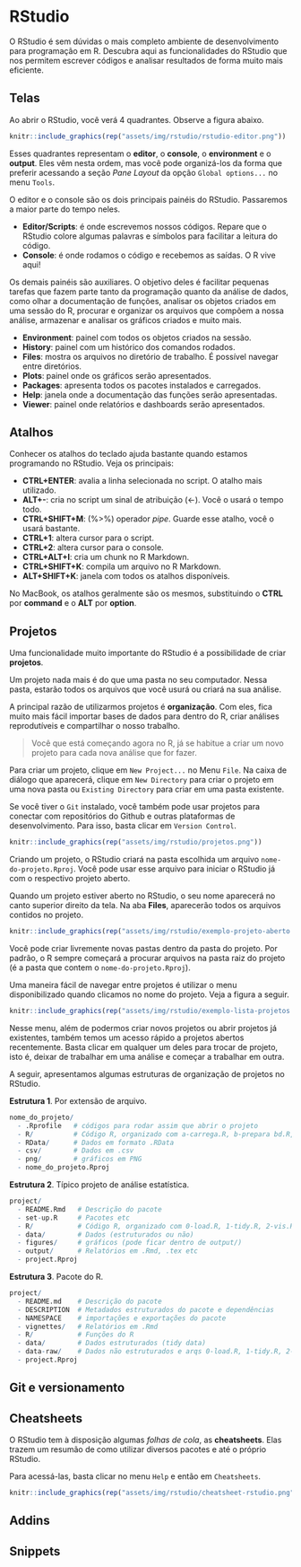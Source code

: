 # RStudio

O RStudio é sem dúvidas o mais completo ambiente de desenvolvimento para programação em R. Descubra aqui as funcionalidades do RStudio que nos permitem escrever códigos e analisar resultados de forma muito mais eficiente.

## Telas

Ao abrir o RStudio, você verá 4 quadrantes. Observe a figura abaixo.

```r
knitr::include_graphics(rep("assets/img/rstudio/rstudio-editor.png"))
```


Esses quadrantes representam o **editor**, o **console**, o **environment** e o **output**. Eles vêm nesta ordem, mas você pode organizá-los da forma que preferir acessando a seção *Pane Layout* da opção `Global options...` no menu `Tools`.

O editor e o console são os dois principais painéis do RStudio. Passaremos a maior parte do tempo neles.

- **Editor/Scripts**: é onde escrevemos nossos códigos. Repare que o RStudio colore algumas palavras e símbolos para facilitar a leitura do código.
- **Console**: é onde rodamos o código e recebemos as saídas. O R vive aqui!

Os demais painéis são auxiliares. O objetivo deles é facilitar pequenas tarefas que fazem parte tanto da programação quanto da análise de dados, como olhar a documentação de funções, analisar os objetos criados em uma sessão do R, procurar e organizar os arquivos que compõem a nossa análise, armazenar e analisar os gráficos criados e muito mais.

- **Environment**: painel com todos os objetos criados na sessão.
- **History**: painel com um histórico dos comandos rodados.
- **Files**: mostra os arquivos no diretório de trabalho. É possível navegar entre diretórios.
- **Plots**: painel onde os gráficos serão apresentados.
- **Packages**: apresenta todos os pacotes instalados e carregados.
- **Help**: janela onde a documentação das funções serão apresentadas.
- **Viewer**: painel onde relatórios e dashboards serão apresentados.

## Atalhos

Conhecer os atalhos do teclado ajuda bastante quando estamos programando no RStudio. Veja os principais:

- **CTRL+ENTER**: avalia a linha selecionada no script. O atalho mais utilizado.
- **ALT+-**: cria no script um sinal de atribuição (<-). Você o usará o tempo todo.
- **CTRL+SHIFT+M**: (%>%) operador *pipe*. Guarde esse atalho, você o usará bastante.
- **CTRL+1**: altera cursor para o script.
- **CTRL+2**: altera cursor para o console.
- **CTRL+ALT+I**: cria um chunk no R Markdown.
- **CTRL+SHIFT+K**: compila um arquivo no R Markdown.
- **ALT+SHIFT+K**: janela com todos os atalhos disponíveis.

No MacBook, os atalhos geralmente são os mesmos, substituindo o **CTRL** por **command** e o **ALT** por **option**.

## Projetos

Uma funcionalidade muito importante do RStudio é a possibilidade de criar **projetos**. 

Um projeto nada mais é do que uma pasta no seu computador. Nessa pasta, estarão todos os arquivos que você usurá ou criará na sua análise. 

A principal razão de utilizarmos projetos é **organização**. Com eles, fica muito mais fácil importar bases de dados para dentro do R, criar análises reprodutíveis e compartilhar o nosso trabalho.

> Você que está começando agora no R, já se habitue a criar um novo projeto para cada nova análise que for fazer.

Para criar um projeto, clique em `New Project...` no Menu `File`. Na caixa de diálogo que aparecerá, clique em `New Directory` para criar o projeto em uma nova pasta ou `Existing Directory` para criar em uma pasta existente. 

Se você tiver o `Git` instalado, você também pode usar projetos para conectar com repositórios do Github e outras plataformas de desenvolvimento. Para isso, basta clicar em `Version Control`.

```r
knitr::include_graphics(rep("assets/img/rstudio/projetos.png"))
```

Criando um projeto, o RStudio criará na pasta escolhida um arquivo `nome-do-projeto.Rproj`. Você pode usar esse arquivo para iniciar o RStudio já com o respectivo projeto aberto.

Quando um projeto estiver aberto no RStudio, o seu nome aparecerá no canto superior direito da tela. Na aba **Files**, aparecerão todos os arquivos contidos no projeto.

```r
knitr::include_graphics(rep("assets/img/rstudio/exemplo-projeto-aberto.png"))
```

Você pode criar livremente novas pastas dentro da pasta do projeto. Por padrão, o R sempre começará a procurar arquivos na pasta raiz do projeto (é a pasta que contem o `nome-do-projeto.Rproj`).

Uma maneira fácil de navegar entre projetos é utilizar o menu disponibilizado quando clicamos no nome do projeto. Veja a figura a seguir.

```r
knitr::include_graphics(rep("assets/img/rstudio/exemplo-lista-projetos.png"))
```

Nesse menu, além de podermos criar novos projetos ou abrir projetos já existentes, também temos um acesso rápido a projetos abertos recentemente. Basta clicar em qualquer um deles para trocar de projeto, isto é, deixar de trabalhar em uma análise e começar a trabalhar em outra.

A seguir, apresentamos algumas estruturas de organização de projetos no RStudio.

**Estrutura 1**. Por extensão de arquivo.

```r
nome_do_projeto/
  - .Rprofile   # códigos para rodar assim que abrir o projeto
  - R/          # Código R, organizado com a-carrega.R, b-prepara bd.R, c-vis.R, d-modela, ...
  - RData/      # Dados em formato .RData
  - csv/        # Dados em .csv
  - png/        # gráficos em PNG
  - nome_do_projeto.Rproj
```

**Estrutura 2**. Típico projeto de análise estatística.

```r
project/
  - README.Rmd   # Descrição do pacote
  - set-up.R     # Pacotes etc
  - R/           # Código R, organizado com 0-load.R, 1-tidy.R, 2-vis.R, ...
  - data/        # Dados (estruturados ou não)
  - figures/     # gráficos (pode ficar dentro de output/)
  - output/      # Relatórios em .Rmd, .tex etc
  - project.Rproj
```

**Estrutura 3**. Pacote do R.

```r
project/
  - README.md    # Descrição do pacote
  - DESCRIPTION  # Metadados estruturados do pacote e dependências
  - NAMESPACE    # importações e exportações do pacote
  - vignettes/   # Relatórios em .Rmd
  - R/           # Funções do R
  - data/        # Dados estruturados (tidy data)
  - data-raw/    # Dados não estruturados e arqs 0-load.R, 1-tidy.R, 2-vis.R, ...
  - project.Rproj
```

## Git e versionamento

## Cheatsheets

O RStudio tem à disposição algumas *folhas de cola*, as **cheatsheets**. Elas trazem um resumão de como utilizar diversos pacotes e até o próprio RStudio.

Para acessá-las, basta clicar no menu `Help` e então em `Cheatsheets`.


```r
knitr::include_graphics(rep("assets/img/rstudio/cheatsheet-rstudio.png"))
```

## Addins


## Snippets

